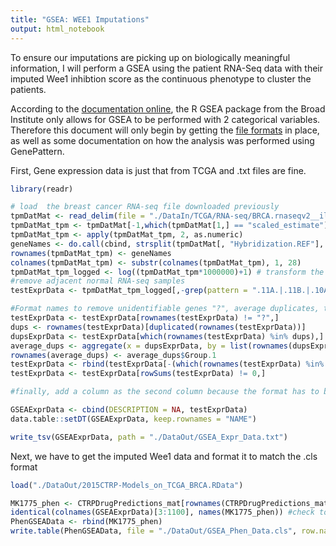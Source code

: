 ```yaml
---
title: "GSEA: WEE1 Imputations"
output: html_notebook
---
```


To ensure our imputations are picking up on biologically meaningful information, I will perform a GSEA using the patient RNA-Seq data with their imputed Wee1 inhibtion score as the continuous phenotype to cluster the patients. 

According to the [documentation online](http://software.broadinstitute.org/cancer/software/gsea/wiki/index.php/R-GSEA_Readme), the R GSEA package from the Broad Institute only allows for GSEA to be performed with 2 categorical variables. Therefore this document will only begin by getting the [file formats](http://software.broadinstitute.org/cancer/software/gsea/wiki/index.php/Data_formats#TXT:_Text_file_format_for_expression_dataset_.28.2A.txt.29) in place, as well as some documentation on how the analysis was performed using GenePattern.

First, Gene expression data is just that from TCGA and .txt files are fine.

```r
library(readr)

# load  the breast cancer RNA-seq file downloaded previously
tpmDatMat <- read_delim(file = "./DataIn/TCGA/RNA-seq/BRCA.rnaseqv2__illuminahiseq_rnaseqv2__unc_edu__Level_3__RSEM_genes__data.data.txt", as.is=T)
tpmDatMat_tpm <- tpmDatMat[-1,which(tpmDatMat[1,] == "scaled_estimate")]
tpmDatMat_tpm <- apply(tpmDatMat_tpm, 2, as.numeric)
geneNames <- do.call(cbind, strsplit(tpmDatMat[, "Hybridization.REF"], "|", fixed=TRUE))[1,][-1]
rownames(tpmDatMat_tpm) <- geneNames
colnames(tpmDatMat_tpm) <- substr(colnames(tpmDatMat_tpm), 1, 28)
tpmDatMat_tpm_logged <- log((tpmDatMat_tpm*1000000)+1) # transform the data
#remove adjacent normal RNA-seq samples
testExprData <- tpmDatMat_tpm_logged[,-grep(pattern = ".11A.|.11B.|.10A.|.10B.", colnames(tpmDatMat_tpm_logged))]

#Format names to remove unidentifiable genes "?", average duplicates, then remove any rows where the expression is 0 in all patients
testExprData <- testExprData[rownames(testExprData) != "?",]
dups <- rownames(testExprData)[duplicated(rownames(testExprData))]
dupsExprData <- testExprData[which(rownames(testExprData) %in% dups),]
average_dups <- aggregate(x = dupsExprData, by = list(rownames(dupsExprData)), FUN = mean, na.rm = TRUE)
rownames(average_dups) <- average_dups$Group.1
testExprData <- rbind(testExprData[-(which(rownames(testExprData) %in% dups)),], average_dups[,-1])
testExprData <- testExprData[rowSums(testExprData) != 0,]

#finally, add a column as the second column because the format has to be: "The first line contains the labels Name and Description followed by the identifiers for each sample in the dataset. NOTE: The Description column is intended to be optional, but there is currently a bug such that it is treated as required. We hope to fix this in a future release. If you have no descriptions available, a value of NA will suffice." 

GSEAExprData <- cbind(DESCRIPTION = NA, testExprData)
data.table::setDT(GSEAExprData, keep.rownames = "NAME")

write_tsv(GSEAExprData, path = "./DataOut/GSEA_Expr_Data.txt")

```

Next, we have to get the imputed Wee1 data and format it to match the .cls format

```r
load("./DataOut/2015CTRP-Models_on_TCGA_BRCA.RData")

MK1775_phen <- CTRPDrugPredictions_mat[rownames(CTRPDrugPredictions_mat) == "MK-1775",]
identical(colnames(GSEAExprData)[3:1100], names(MK1775_phen)) #check to make sure the order is the same, they are. Skip first two rows because they are the artificial ones I added NAME and Desciption
PhenGSEAData <- rbind(MK1775_phen)
write.table(PhenGSEAData, file = "./DataOut/GSEA_Phen_Data.cls", row.names = F, col.names = F)

```

